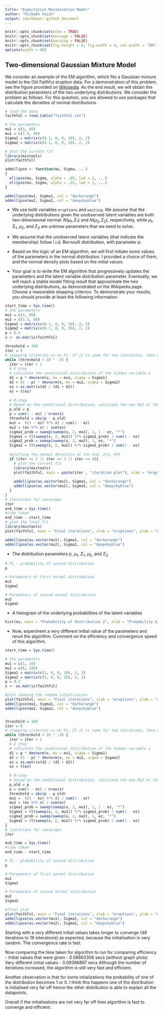 ```yaml
---
title: "Expectation Maximization Model"
author: "Rishabh Vaish"
output: rmarkdown::github_document
---
```

  
```r
knitr::opts_chunk$set(echo = TRUE)
knitr::opts_chunk$set(message = FALSE)
knitr::opts_chunk$set(warning = FALSE)
knitr::opts_chunk$set(fig.height = 6, fig.width = 8, out.width = '50%', fig.align = "center")
options(width = 90)
```

## Two-dimensional Gaussian Mixture Model

We consider an example of the EM algorithm, which fits a Gaussian mixture model to the Old Faithful eruption data. For a demonstration of this problem, see the figure provided on [Wikipedia](https://en.wikipedia.org/wiki/Expectation%E2%80%93maximization_algorithm). As the end result, we will obtain the distribution parameters of the two underlying distributions. We consider the problem as follows. For this question, you are allowed to use packages that calculate the densities of normal distributions. 
```r
# load the data
faithful = read.table("faithful.txt")

# the parameters
mu1 = c(3, 80)
mu2 = c(3.5, 60)
Sigma1 = matrix(c(0.1, 0, 0, 10), 2, 2)
Sigma2 = matrix(c(0.1, 0, 0, 50), 2, 2)

# plot the current fit
library(mixtools)
plot(faithful)

addellipse <- function(mu, Sigma, ...)
{
  ellipse(mu, Sigma, alpha = .05, lwd = 1, ...)
  ellipse(mu, Sigma, alpha = .25, lwd = 2, ...)
}

addellipse(mu1, Sigma1, col = "darkorange")
addellipse(mu2, Sigma2, col = "deepskyblue")
```

* We use both variables `eruptions` and `waiting`. We assume that the underlying distributions given the unobserved latent variables are both two-dimensional normal: $N(\mu_1, \Sigma_1)$ and $N(\mu_2, \Sigma_2)$, respectively, while $\mu_1$, $\Sigma_1$, $\mu_2$, and $\Sigma_2$ are unknow parameters that we need to solve.

* We assume that the unobserved latent variables (that indicate the membership) follow i.i.d. Bernoulli distribution, with parameter $p$.

* Based on the logic of an EM algorithm, we will first initiate some values of the parameters in the normal distribution. I provided a choice of them, and the normal density plots based on the initial values.

* Your goal is to write the EM algorithm that progressively updates the parameters and the latent variable distribution parameter. Eventually, we will reach a stable model fitting result that approximate the two underlying distributions, as demonstrated on the Wikipedia page. Choose a reasonable stopping criterion. To demonstrate your results, you should provide at least the following information. 

``` r

start_time = Sys.time()
# the parameters
mu1 = c(3, 80)
mu2 = c(3.5, 60)
Sigma1 = matrix(c(0.1, 0, 0, 10), 2, 2)
Sigma2 = matrix(c(0.1, 0, 0, 50), 2, 2)
p = 0.5
x <- as.matrix(faithful)

threshold = 100
iter = 0
# stopping criterion is on Pi. If it is same for two iterations, then we stop
while (threshold > 10 ^ -3) {
  iter = iter + 1
  # E step
  # calculate the conditional distribution of the hidden variable z
  d1 = p * dmvnorm(x, mu = mu1, sigma = Sigma1)
  d2 = (1 - p) * dmvnorm(x, mu = mu2, sigma = Sigma2)
  ez = as.matrix(d2 / (d1 + d2))
  ez = t(ez)
  
  # M-step
  # based on the conditional distribution, calculate the new MLE of the parameters
  p_old = p
  p = sum(1 - ez) / nrow(x)
  threshold = abs(p - p_old)
  mu1 =  ((1 - ez) %*% x) / sum(1 - ez)
  mu2 = (ez %*% x) / sum(ez)
  sigma1_prob = sweep(sweep(x, 2, mu1), 1, 1 - ez, "*")
  Sigma1 = (t(sweep(x, 2, mu1)) %*% sigma1_prob) / sum(1 - ez)
  sigma2_prob = sweep(sweep(x, 2, mu2), 1, ez, "*")
  Sigma2 = (t(sweep(x, 2, mu2)) %*% sigma2_prob) / sum(1 - ez)
  
  #plotting the normal densities at the 2nd, 3rd, 4th 
  if (iter == 2 || iter == 3 || iter == 4){
    # plot the current fit
    library(mixtools)
    plot(faithful, main = paste(iter , "iteration plot"), xlab = "eruptions", ylab = "waiting")
    
    addellipse(as.vector(mu1), Sigma1, col = "darkorange")
    addellipse(as.vector(mu2), Sigma2, col = "deepskyblue")
  }
}
# iterations for converges
iter
end_time = Sys.time()
#time taken
end_time - start_time
# plot the final fit
library(mixtools)
plot(faithful, main = "Final iterations", xlab = "eruptions", ylab = "waiting")

addellipse(as.vector(mu1), Sigma1, col = "darkorange")
addellipse(as.vector(mu2), Sigma2, col = "deepskyblue")

```
  + The distribution parameters $p$, $\mu_1$, $\Sigma_1$, $\mu_2$, and $\Sigma_2$
```r
# Pi - probability of second distribution
p

# Parameters of first normal distribution
mu1
Sigma1

# Parameters of second normal distribution
mu2
Sigma2

```
  + A histogram of the underlying probabilities of the latent variables
``` r

hist(ez, main = "Probability of distribution 2", xlab = "Probability bins")

```

* Now, experiment a very different initial value of the parameters and rerun the algorithm. Comment on the efficiency and convergence speed of this algorithm.  

``` r

start_time = Sys.time()

# the parameters
mu1 = c(1, 10)
mu2 = c(8, 100)
Sigma1 = matrix(c(1, 0, 0, 10), 2, 2)
Sigma2 = matrix(c(5, 0, 0, 25), 2, 2)
p = 0.5
x <- as.matrix(faithful)

#plot showing the random intialisation
plot(faithful, main = "Final iterations", xlab = "eruptions", ylab = "waiting")
addellipse(mu1, Sigma1, col = "darkorange")
addellipse(mu2, Sigma2, col = "deepskyblue")


threshold = 100
iter = 0
# stopping criterion is on Pi. If it is same for two iterations, then we stop
while (threshold > 10 ^ -3) {
  iter = iter + 1
  # E step
  # calculate the conditional distribution of the hidden variable z
  d1 = p * dmvnorm(x, mu = mu1, sigma = Sigma1)
  d2 = (1 - p) * dmvnorm(x, mu = mu2, sigma = Sigma2)
  ez = as.matrix(d2 / (d1 + d2))
  ez = t(ez)
  
  # M-step
  # based on the conditional distribution, calculate the new MLE of the parameters
  p_old = p
  p = sum(1 - ez) / nrow(x)
  threshold = abs(p - p_old)
  mu1 =  ((1 - ez) %*% x) / sum(1 - ez)
  mu2 = (ez %*% x) / sum(ez)
  sigma1_prob = sweep(sweep(x, 2, mu1), 1, 1 - ez, "*")
  Sigma1 = (t(sweep(x, 2, mu1)) %*% sigma1_prob) / sum(1 - ez)
  sigma2_prob = sweep(sweep(x, 2, mu2), 1, ez, "*")
  Sigma2 = (t(sweep(x, 2, mu2)) %*% sigma2_prob) / sum(1 - ez)
}
# iterations for converges
iter

end_time = Sys.time()
#time taken
end_time - start_time

# Pi - probability of second distribution
p

# Parameters of first normal distribution
mu1
Sigma1

# Parameters of second normal distribution
mu2
Sigma2

#final plot
plot(faithful, main = "Final iterations", xlab = "eruptions", ylab = "waiting")
addellipse(as.vector(mu1), Sigma1, col = "darkorange")
addellipse(as.vector(mu2), Sigma2, col = "deepskyblue")

```

Starting with a very different initial values takes longer to converge (48 iterations to 19 interations) as expected, because the initialisation is very random. The convergence rate is fast.

Now comparing the time taken for algorithm to run for comparing efficiency - 
Initial values that were given - 0.08863306 secs (without graph plots)
Very different initial values - 0.09386897 secs
Although the number of iterations increased, the algorithm is still very fast and efficient. 

Another observation is that for some intializations the probability of one of the distribution becomes 1 or 0. I think this happens one of the distribution is initialised very far off hence the other distribution is able to explain all the datapoints. 

Overall if the initialisations are not very far off then algorithm is fast to converge and efficient. 
